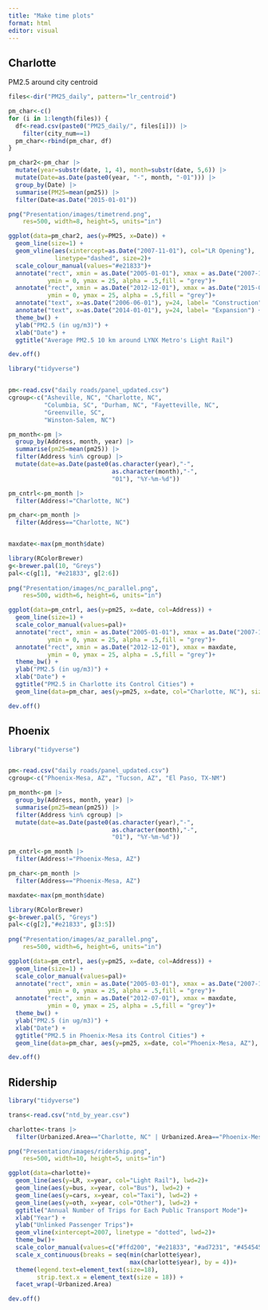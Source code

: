 ```yaml
---
title: "Make time plots"
format: html
editor: visual
---
```


## Charlotte

PM2.5 around city centroid

```r
files<-dir("PM25_daily", pattern="lr_centroid")

pm_char<-c()
for (i in 1:length(files)) {
  df<-read.csv(paste0("PM25_daily/", files[i])) |>
    filter(city_num==1)
  pm_char<-rbind(pm_char, df)
}

pm_char2<-pm_char |>
  mutate(year=substr(date, 1, 4), month=substr(date, 5,6)) |>
  mutate(Date=as.Date(paste0(year, "-", month, "-01"))) |>
  group_by(Date) |>
  summarise(PM25=mean(pm25)) |>
  filter(Date<as.Date("2015-01-01"))
```

```r

png("Presentation/images/timetrend.png", 
    res=500, width=8, height=5, units="in")

ggplot(data=pm_char2, aes(y=PM25, x=Date)) + 
  geom_line(size=1) + 
  geom_vline(aes(xintercept=as.Date("2007-11-01"), col="LR Opening"), 
             linetype="dashed", size=2)+
  scale_colour_manual(values="#e21833")+
  annotate("rect", xmin = as.Date("2005-01-01"), xmax = as.Date("2007-11-01"), 
           ymin = 0, ymax = 25, alpha = .5,fill = "grey")+
  annotate("rect", xmin = as.Date("2012-12-01"), xmax = as.Date("2015-01-01"), 
           ymin = 0, ymax = 25, alpha = .5,fill = "grey")+
  annotate("text", x=as.Date("2006-06-01"), y=24, label= "Construction") +
  annotate("text", x=as.Date("2014-01-01"), y=24, label= "Expansion") +
  theme_bw() + 
  ylab("PM2.5 (in ug/m3)") + 
  xlab("Date") + 
  ggtitle("Average PM2.5 10 km around LYNX Metro's Light Rail")

dev.off()
```

```r
library("tidyverse")


pm<-read.csv("daily roads/panel_updated.csv")
cgroup<-c("Asheville, NC", "Charlotte, NC",
          "Columbia, SC", "Durham, NC", "Fayetteville, NC", 
          "Greenville, SC", 
          "Winston-Salem, NC")

pm_month<-pm |>
  group_by(Address, month, year) |>
  summarise(pm25=mean(pm25)) |>
  filter(Address %in% cgroup) |>
  mutate(date=as.Date(paste0(as.character(year),"-",
                             as.character(month),"-",
                             "01"), "%Y-%m-%d"))

pm_cntrl<-pm_month |>
  filter(Address!="Charlotte, NC")

pm_char<-pm_month |>
  filter(Address=="Charlotte, NC")


maxdate<-max(pm_month$date)

library(RColorBrewer)
g<-brewer.pal(10, "Greys")
pal<-c(g[1], "#e21833", g[2:6])
  
png("Presentation/images/nc_parallel.png", 
    res=500, width=6, height=6, units="in")

ggplot(data=pm_cntrl, aes(y=pm25, x=date, col=Address)) + 
  geom_line(size=1) + 
  scale_color_manual(values=pal)+
  annotate("rect", xmin = as.Date("2005-01-01"), xmax = as.Date("2007-11-01"), 
           ymin = 0, ymax = 25, alpha = .5,fill = "grey")+
  annotate("rect", xmin = as.Date("2012-12-01"), xmax = maxdate, 
           ymin = 0, ymax = 25, alpha = .5,fill = "grey")+
  theme_bw() + 
  ylab("PM2.5 (in ug/m3)") + 
  xlab("Date") + 
  ggtitle("PM2.5 in Charlotte its Control Cities") + 
  geom_line(data=pm_char, aes(y=pm25, x=date, col="Charlotte, NC"), size=0.7) 

dev.off()
```

## Phoenix

```r
library("tidyverse")


pm<-read.csv("daily roads/panel_updated.csv")
cgroup<-c("Phoenix-Mesa, AZ", "Tucson, AZ", "El Paso, TX-NM")

pm_month<-pm |>
  group_by(Address, month, year) |>
  summarise(pm25=mean(pm25)) |>
  filter(Address %in% cgroup) |>
  mutate(date=as.Date(paste0(as.character(year),"-",
                             as.character(month),"-",
                             "01"), "%Y-%m-%d"))

pm_cntrl<-pm_month |>
  filter(Address!="Phoenix-Mesa, AZ")

pm_char<-pm_month |>
  filter(Address=="Phoenix-Mesa, AZ")

maxdate<-max(pm_month$date)

library(RColorBrewer)
g<-brewer.pal(5, "Greys")
pal<-c(g[2],"#e21833", g[3:5])
  
png("Presentation/images/az_parallel.png", 
    res=500, width=6, height=6, units="in")

ggplot(data=pm_cntrl, aes(y=pm25, x=date, col=Address)) + 
  geom_line(size=1) + 
  scale_color_manual(values=pal)+
  annotate("rect", xmin = as.Date("2005-03-01"), xmax = as.Date("2007-11-01"), 
           ymin = 0, ymax = 25, alpha = .5,fill = "grey")+
  annotate("rect", xmin = as.Date("2012-07-01"), xmax = maxdate, 
           ymin = 0, ymax = 25, alpha = .5,fill = "grey")+
  theme_bw() + 
  ylab("PM2.5 (in ug/m3)") + 
  xlab("Date") + 
  ggtitle("PM2.5 in Phoenix-Mesa its Control Cities") + 
  geom_line(data=pm_char, aes(y=pm25, x=date, col="Phoenix-Mesa, AZ"), size=0.7) 

dev.off()
```

## Ridership

```r
library("tidyverse")

trans<-read.csv("ntd_by_year.csv") 

charlotte<-trans |>
  filter(Urbanized.Area=="Charlotte, NC" | Urbanized.Area=="Phoenix-Mesa, AZ") 

png("Presentation/images/ridership.png", 
    res=500, width=10, height=5, units="in")

ggplot(data=charlotte)+
  geom_line(aes(y=LR, x=year, col="Light Rail"), lwd=2)+
  geom_line(aes(y=bus, x=year, col="Bus"), lwd=2) + 
  geom_line(aes(y=cars, x=year, col="Taxi"), lwd=2) + 
  geom_line(aes(y=oth, x=year, col="Other"), lwd=2) + 
  ggtitle("Annual Number of Trips for Each Public Transport Mode")+
  xlab("Year") +
  ylab("Unlinked Passenger Trips")+
  geom_vline(xintercept=2007, linetype = "dotted", lwd=2)+
  theme_bw()+
  scale_color_manual(values=c("#ffd200", "#e21833", "#ad7231", "#454545"))+
  scale_x_continuous(breaks = seq(min(charlotte$year), 
                                  max(charlotte$year), by = 4))+
  theme(legend.text=element_text(size=18), 
        strip.text.x = element_text(size = 18)) + 
  facet_wrap(~Urbanized.Area)

dev.off()
```
